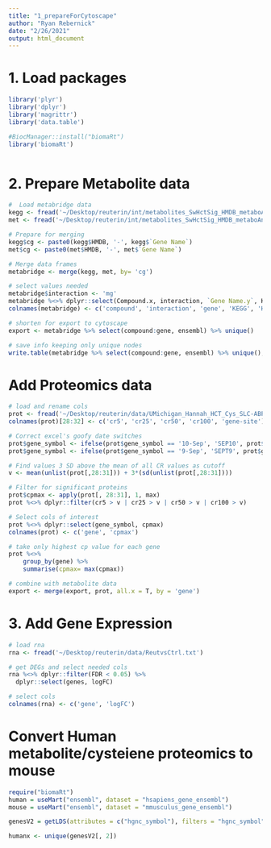 ```yaml
---
title: "1_prepareForCytoscape"
author: "Ryan Rebernick"
date: "2/26/2021"
output: html_document
---
```


# 1. Load packages
```r

library('plyr')
library('dplyr')
library('magrittr')
library('data.table')

#BiocManager::install("biomaRt")
library('biomaRt')

```

```r

```


# 2. Prepare Metabolite data
```r

#  Load metabridge data
kegg <- fread('~/Desktop/reuterin/int/metabolites_SwHctSig_HMDB_metaboAnalyst_5.0_mapped_KEGG.tsv')
met <- fread('~/Desktop/reuterin/int/metabolites_SwHctSig_HMDB_metaboAnalyst_5.0_mapped_MetaCyc.tsv')

# Prepare for merging
kegg$cg <- paste0(kegg$HMDB, '-', kegg$`Gene Name`)
met$cg <- paste0(met$HMDB, '-', met$`Gene Name`)

# Merge data frames
metabridge <- merge(kegg, met, by= 'cg')

# select values needed
metabridge$interaction <- 'mg'
metabridge %<>% dplyr::select(Compound.x, interaction, `Gene Name.y`, KEGG.x:`Enzyme Name`, Reaction:`MetaCyc Gene`, Ensembl)
colnames(metabridge) <- c('compound', 'interaction', 'gene', 'KEGG', 'HMDB', 'Enzyme', 'enzyme_name', 'rxn', 'rxn_name', 'metaCyc_gene', 'ensembl')

# shorten for export to cytoscape
export <- metabridge %>% select(compound:gene, ensembl) %>% unique()

# save info keeping only unique nodes
write.table(metabridge %>% select(compound:gene, ensembl) %>% unique(), '~/Desktop/reuterin/int/metabolite-gene.txt', sep = '\t', quote = F, row.names = F)

```

# Add Proteomics data
```r

# load and rename cols
prot <- fread('~/Desktop/reuterin/data/UMichigan_Hannah_HCT_Cys_SLC-ABPP.txt', data.table = F)
colnames(prot)[28:32] <- c('cr5', 'cr25', 'cr50', 'cr100', 'gene-site')

# Correct excel's goofy date switches
prot$gene_symbol <- ifelse(prot$gene_symbol == '10-Sep', 'SEP10', prot$gene_symbol)
prot$gene_symbol <- ifelse(prot$gene_symbol == '9-Sep', 'SEPT9', prot$gene_symbol)

# Find values 3 SD above the mean of all CR values as cutoff
v <- mean(unlist(prot[,28:31])) + 3*(sd(unlist(prot[,28:31])))

# Filter for significant proteins
prot$cpmax <- apply(prot[, 28:31], 1, max)
prot %<>% dplyr::filter(cr5 > v | cr25 > v | cr50 > v | cr100 > v)

# Select cols of interest
prot %<>% dplyr::select(gene_symbol, cpmax)
colnames(prot) <- c('gene', 'cpmax')

# take only highest cp value for each gene
prot %<>%
    group_by(gene) %>%
    summarise(cpmax= max(cpmax))

# combine with metabolite data
export <- merge(export, prot, all.x = T, by = 'gene')


```


# 3. Add Gene Expression 
```r

# load rna
rna <- fread('~/Desktop/reuterin/data/ReutvsCtrl.txt')

# get DEGs and select needed cols
rna %<>% dplyr::filter(FDR < 0.05) %>%
  dplyr::select(genes, logFC)

# select cols
colnames(rna) <- c('gene', 'logFC')


```

# Convert Human metabolite/cysteiene proteomics to mouse 
```r

require("biomaRt")
human = useMart("ensembl", dataset = "hsapiens_gene_ensembl")
mouse = useMart("ensembl", dataset = "mmusculus_gene_ensembl")

genesV2 = getLDS(attributes = c("hgnc_symbol"), filters = "hgnc_symbol", values = x , mart = human, attributesL = c("mgi_symbol"), martL = mouse, uniqueRows=T)

humanx <- unique(genesV2[, 2])

```





